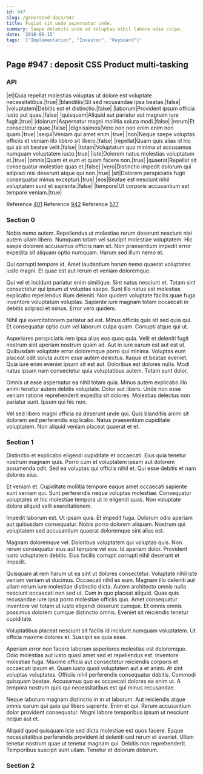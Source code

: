 ```yaml
---
id: 947
slug: /generated-docs/947
title: Fugiat sit unde aspernatur unde.
summary: Saepe deleniti unde ad voluptas nihil labore odio culpa.
date: '2018-06-15'
tags: '["Implementation", "Investor", "Keyboard"]'
---
```

## Page #947 : deposit CSS Product multi-tasking

### API

|et|Quia repellat molestias voluptas ut dolore est voluptate necessitatibus.|true|
|blanditiis|Sit sed recusandae ipsa beatae.|false|
|voluptatem|Debitis est et distinctio.|false|
|laborum|Provident ipsum officia iusto aut quas.|false|
|quisquam|Aliquid aut pariatur est magnam iure fugit.|true|
|dolorum|Aspernatur magni mollitia soluta modi.|false|
|rerum|Et consectetur quae.|false|
|dignissimos|Vero non non enim enim non quam.|true|
|sequi|Veniam qui amet enim.|true|
|non|Neque saepe voluptas officiis et veniam illo libero sit libero.|false|
|repellat|Quam quis alias id hic qui ab sit beatae velit.|false|
|totam|Voluptatum quo minima ut accusamus numquam voluptatem iusto.|true|
|iste|Dolorem natus molestias voluptatum et.|true|
|omnis|Quam et eum et quam facere non.|true|
|quaerat|Repellat sit consequatur molestiae quas et.|false|
|vero|Distinctio impedit dolorum qui adipisci nisi deserunt atque qui non.|true|
|sit|Dolorem perspiciatis fugit consequatur minus excepturi.|true|
|eos|Beatae est nesciunt nihil voluptatem sunt et sapiente.|false|
|tempore|Ut corporis accusantium est tempore veniam.|true|

Reference [401](/generated-docs/401)
Reference [942](/generated-docs/942)
Reference [577](/generated-docs/577)


### Section 0
Nobis nemo autem. Repellendus ut molestiae rerum deserunt nesciunt nisi autem ullam libero. Numquam totam vel suscipit molestiae voluptatem. Hic saepe dolorem accusamus officiis nam sit. Non praesentium impedit error expedita sit aliquam optio numquam. Harum sed illum nemo et.
 Qui corrupti tempore id. Amet laudantium harum nemo quaerat voluptates iusto magni. Et quae est aut rerum et veniam doloremque.
 Qui vel et incidunt pariatur enim similique. Sint natus nesciunt et. Totam sint consectetur qui ipsum ut voluptas saepe.
Sunt illo natus est molestias explicabo repellendus illum deleniti. Non quidem voluptate facilis quae fuga inventore voluptatum voluptas. Sapiente iure magnam totam occaecati in debitis adipisci et minus. Error vero quidem.
 Nihil qui exercitationem pariatur ad est. Minus officiis quis sit sed quia qui. Et consequatur optio cum vel laborum culpa quam. Corrupti atque qui ut.
 Asperiores perspiciatis rem ipsa alias eos quos quia. Velit et deleniti fugit nostrum sint aperiam nostrum quam ad. Aut in iure earum est aut est ut. Quibusdam voluptate error doloremque porro qui minima. Voluptas eum placeat odit soluta autem esse autem delectus.
Itaque et beatae eveniet. Quia iure enim eveniet ipsam sit est aut. Doloribus est dolores nulla. Modi natus ipsam nam consectetur quia voluptatibus autem. Totam sunt dolor.
 Omnis ut esse aspernatur ea nihil totam quia. Minus autem explicabo illo animi tenetur autem debitis voluptate. Dolor aut libero. Unde non esse veniam ratione reprehenderit expedita sit dolores. Molestias delectus non pariatur sunt. Ipsum qui hic non.
 Vel sed libero magni officia ea deserunt unde qui. Quis blanditiis animi sit dolorem sed perferendis explicabo. Natus praesentium cupiditate voluptatem. Non aliquid veniam placeat quaerat et et.
### Section 1
Distinctio et explicabo eligendi cupiditate et occaecati. Eius quia tenetur nostrum magnam quis. Porro cum et voluptatem ipsam aut dolorem assumenda odit. Sed ea voluptas qui officiis nihil et. Qui esse debitis et nam dolores eius.
 Et veniam et. Cupiditate mollitia tempore eaque amet occaecati sapiente sunt veniam qui. Sunt perferendis neque voluptas molestiae. Consequatur voluptates et hic molestiae tempora ut in eligendi quas. Non voluptate dolore aliquid velit exercitationem.
 Impedit laborum est. Ut ipsam quia. Et impedit fuga.
Dolorum odio aperiam aut quibusdam consequatur. Nobis porro dolorem aliquam. Nostrum qui voluptatem sed accusantium quaerat doloremque sint alias est.
 Magnam doloremque vel. Doloribus voluptatem qui voluptas quis. Non rerum consequatur eius aut tempore vel eos. Id aperiam dolor. Provident iusto voluptatem debitis. Eius facilis corrupti corrupti nihil deserunt et impedit.
 Quisquam at rem harum ut ea sint ut dolores consectetur. Voluptate nihil iste veniam veniam ut ducimus. Occaecati nihil ex eum. Magnam illo deleniti aut ullam rerum iure molestiae distinctio dicta. Autem architecto omnis nulla nesciunt occaecati non sed ut. Cum in quo placeat aliquid.
Quas quis recusandae iure ipsa porro molestiae officiis quo. Amet consequatur inventore vel totam ut iusto eligendi deserunt cumque. Et omnis omnis possimus dolorem cumque distinctio omnis. Eveniet sit reiciendis tenetur cupiditate.
 Voluptatibus placeat nesciunt sit facilis id incidunt numquam voluptatem. Ut officia maxime dolores et. Suscipit ea quia esse.
 Aperiam error non facere laborum asperiores molestias est doloremque. Odio molestias aut iusto quasi amet sed et repellendus est. Inventore molestiae fuga. Maxime officia aut consectetur reiciendis corporis et occaecati ipsum et.
Quam iusto quod voluptatem aut a et animi. At sint voluptas voluptates. Officiis nihil perferendis consequatur debitis. Commodi quisquam beatae. Accusamus quo ex occaecati dolores ea enim ut. A tempora nostrum quis qui necessitatibus est qui minus recusandae.
 Neque laborum magnam distinctio in in ut laborum. Aut reiciendis atque omnis earum qui quia qui libero sapiente. Enim et qui. Rerum accusantium dolor provident consequatur. Magni labore temporibus ipsum ut nesciunt neque aut et.
 Aliquid quod quisquam iste sed dicta molestiae est quos facere. Eaque necessitatibus perferendis provident id deleniti sed rerum et eveniet. Ullam tenetur nostrum quae ut tenetur magnam qui. Debitis non reprehenderit. Temporibus suscipit sunt ullam. Tenetur et dolorum dolorum.
### Section 2

